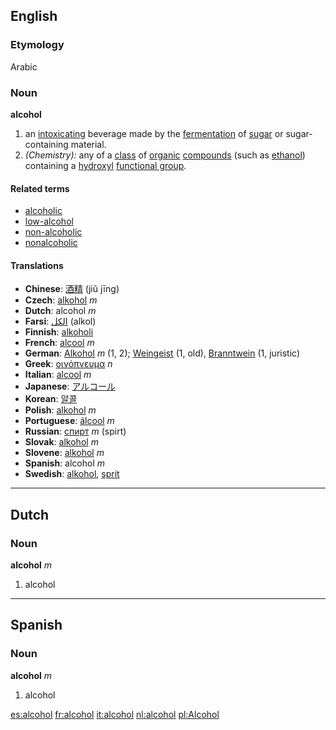 ==English==
===Etymology===
Arabic

===Noun===
'''alcohol'''
# an [[intoxicating]] beverage made by the [[fermentation]] of [[sugar]] or sugar-containing material.
# ''(Chemistry):'' any of a [[class]] of [[organic]] [[compounds]] (such as [[ethanol]]) containing a [[hydroxyl]] [[functional group]].

====Related terms====
*[[alcoholic]]
*[[low-alcohol]]
*[[non-alcoholic]]
*[[nonalcoholic]]

====Translations====
*'''Chinese''': [[酒精]] (jiǔ jīng)
*'''Czech''': [[alkohol]] ''m''
*'''Dutch''': alcohol ''m''
*'''Farsi''': [[الکل]] (alkol)
*'''Finnish''': [[alkoholi]]
*'''French''': [[alcool]] ''m''
*'''German''': [[Alkohol]] ''m'' (1, 2); [[Weingeist]] (1, old), [[Branntwein]] (1, juristic)
*'''Greek''': [[οινόπνευμα]] ''n''
*'''Italian''': [[alcool]] ''m''
*'''Japanese''': [[アルコール]]
*'''Korean''': [[알콜]]
*'''Polish''': [[alkohol]] ''m''
*'''Portuguese''': [[álcool]] ''m''
*'''Russian''': [[спирт]] ''m'' (spirt)
*'''Slovak''': [[alkohol]] ''m''
*'''Slovene''': [[alkohol]] ''m''
*'''Spanish''': alcohol ''m''
*'''Swedish''': [[alkohol]], [[sprit]]

----

==Dutch==
===Noun===
'''alcohol''' ''m''

# alcohol

----

==Spanish==
===Noun===
'''alcohol''' ''m''

# alcohol

[[es:alcohol]]
[[fr:alcohol]]
[[it:alcohol]]
[[nl:alcohol]]
[[pl:Alcohol]]